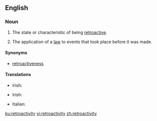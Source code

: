 ==English==
{{wikipedia}}

===Noun===
{{en-noun|-|retroactivities}}

# The state or characteristic of being [[retroactive]].
# {{label|en|legal}} The application of a [[law]] to events that took place before it was made.

====Synonyms====
* [[retroactiveness]]

====Translations====
{{trans-top|the state or characteristic of being retroactive}}
* Irish: {{t|ga|aisghníomhaíocht|f}}
{{trans-mid}}
{{trans-bottom}}

{{trans-top|law: the application of a law to events that took place before it was made}}
* Irish: {{t|ga|cúlghabhálacht|f}}
{{trans-mid}}
{{trans-bottom}}

{{checktrans-top}}
{{trans-mid}}
* Italian: {{t-check|it|retroazione|f}}
{{trans-bottom}}

[[ku:retroactivity]]
[[vi:retroactivity]]
[[zh:retroactivity]]